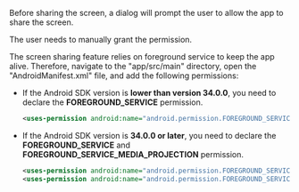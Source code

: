 <Note title="Note">

Before sharing the screen, a dialog will prompt the user to allow the app to share the screen. 

The user needs to manually grant the permission.
</Note>

The screen sharing feature relies on foreground service to keep the app alive. Therefore, navigate to the "app/src/main" directory, open the "AndroidManifest.xml" file, and add the following permissions:

- If the Android SDK version is **lower than version 34.0.0**, you need to declare the **FOREGROUND_SERVICE** permission.

    ```xml app/src/main/AndroidManifest.xml
    <uses-permission android:name="android.permission.FOREGROUND_SERVICE"/>
    ```

- If the Android SDK version is **34.0.0 or later**, you need to declare the **FOREGROUND_SERVICE** and **FOREGROUND_SERVICE_MEDIA_PROJECTION** permission.

    ```xml app/src/main/AndroidManifest.xml
    <uses-permission android:name="android.permission.FOREGROUND_SERVICE"/>
    <uses-permission android:name="android.permission.FOREGROUND_SERVICE_MEDIA_PROJECTION"/>
    ```